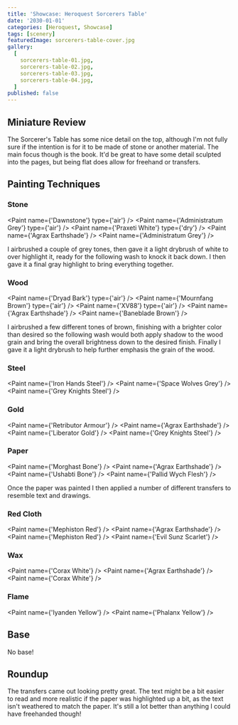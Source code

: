 ```yaml
---
title: 'Showcase: Heroquest Sorcerers Table'
date: '2030-01-01'
categories: [Heroquest, Showcase]
tags: [scenery]
featuredImage: sorcerers-table-cover.jpg
gallery:
  [
    sorcerers-table-01.jpg,
    sorcerers-table-02.jpg,
    sorcerers-table-03.jpg,
    sorcerers-table-04.jpg,
  ]
published: false
---
```



## Miniature Review

The Sorcerer's Table has some nice detail on the top, although I'm not fully sure if the intention is for it to be
made of stone or another material. The main focus though is the book. It'd be great to have some detail sculpted into
the pages, but being flat does allow for freehand or transfers.

## Painting Techniques

### Stone

<Paint name={'Dawnstone'} type={'air'} />
<Paint name={'Administratum Grey'} type={'air'} />
<Paint name={'Praxeti White'} type={'dry'} />
<Paint name={'Agrax Earthshade'} />
<Paint name={'Administratum Grey'} />

I airbrushed a couple of grey tones, then gave it a light drybrush of white to over highlight it, ready for the
following wash to knock it back down. I then gave it a final gray highlight to bring everything together.

### Wood

<Paint name={'Dryad Bark'} type={'air'} />
<Paint name={'Mournfang Brown'} type={'air'} />
<Paint name={'XV88'} type={'air'} />
<Paint name={'Agrax Earthshade'} />
<Paint name={'Baneblade Brown'} />

I airbrushed a few different tones of brown, finishing with a brighter color than desired so the following wash
would both apply shadow to the wood grain and bring the overall brightness down to the desired finish.
Finally I gave it a light drybrush to help further emphasis the grain of the wood.

### Steel

<Paint name={'Iron Hands Steel'} />
<Paint name={'Space Wolves Grey'} />
<Paint name={'Grey Knights Steel'} />

### Gold

<Paint name={'Retributor Armour'} />
<Paint name={'Agrax Earthshade'} />
<Paint name={'Liberator Gold'} />
<Paint name={'Grey Knights Steel'} />

### Paper

<Paint name={'Morghast Bone'} />
<Paint name={'Agrax Earthshade'} />
<Paint name={'Ushabti Bone'} />
<Paint name={'Pallid Wych Flesh'} />

Once the paper was painted I then applied a number of different transfers to resemble text and drawings.

### Red Cloth

<Paint name={'Mephiston Red'} />
<Paint name={'Agrax Earthshade'} />
<Paint name={'Mephiston Red'} />
<Paint name={'Evil Sunz Scarlet'} />

### Wax

<Paint name={'Corax White'} />
<Paint name={'Agrax Earthshade'} />
<Paint name={'Corax White'} />

### Flame

<Paint name={'Iyanden Yellow'} />
<Paint name={'Phalanx Yellow'} />

## Base

No base!

## Roundup

The transfers came out looking pretty great. The text might be a bit easier to read and more realistic if the paper was
highlighted up a bit, as the text isn't weathered to match the paper. It's still a lot better than anything I could
have freehanded though!
